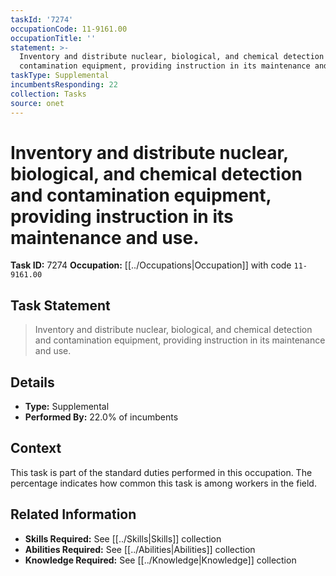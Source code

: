 ```yaml
---
taskId: '7274'
occupationCode: 11-9161.00
occupationTitle: ''
statement: >-
  Inventory and distribute nuclear, biological, and chemical detection and
  contamination equipment, providing instruction in its maintenance and use.
taskType: Supplemental
incumbentsResponding: 22
collection: Tasks
source: onet
---
```

# Inventory and distribute nuclear, biological, and chemical detection and contamination equipment, providing instruction in its maintenance and use.

**Task ID:** 7274
**Occupation:** [[../Occupations|Occupation]] with code `11-9161.00`

## Task Statement

> Inventory and distribute nuclear, biological, and chemical detection and contamination equipment, providing instruction in its maintenance and use.

## Details

- **Type:** Supplemental
- **Performed By:** 22.0% of incumbents

## Context

This task is part of the standard duties performed in this occupation. The percentage indicates how common this task is among workers in the field.

## Related Information

- **Skills Required:** See [[../Skills|Skills]] collection
- **Abilities Required:** See [[../Abilities|Abilities]] collection
- **Knowledge Required:** See [[../Knowledge|Knowledge]] collection

